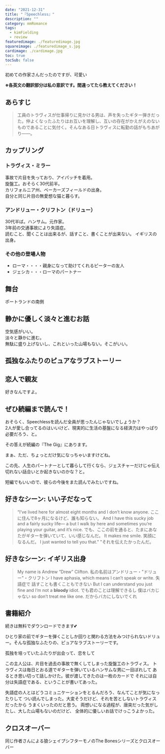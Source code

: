 ```yaml
---
date: "2021-12-31"
title: "『Speechless』"
description: ""
category: mmRomance
tags:
  - kimFielding
  - review
featuredimage: ./featuredimage.jpg
squareimage: ./featuredimage_s.jpg
cardimage: ./cardimage.jpg
toc: true
tocSub: false
---
```



初めての作家さんだったのですが、可愛い

**※各英文の翻訳部分は私の意訳です。間違ってたら教えてください！**

## あらすじ

<Blockquote srcBook="speechless" lang="jp">
工員のトラヴィスが仕事帰りに見かける男は、声を失ったギター弾きだった。仲よくなったふたりはお互いを理解し、互いの存在がかえがえのないものであることに気付く。そんなある日トラヴィスに転勤の話がもちあがり――。
</Blockquote>

## カップリング

### トラヴィス・ミラー

事故で片目を失っており、アイパッチを着用。  
旋盤工。おそらく30代前半。  
カリフォルニア州、ベーカーズフィールドの出身。  
自分と同じ片目の無愛想な猫と暮らす。

### アンドリュー・クリフトン（ドリュー）

30代半ば。ハンサム。元作家。  
3年前の交通事故により失語症。  
読むこと、聞くことは出来るが、話すこと、書くことが出来ない。
イギリスの出身。

### その他の登場人物

- ローマ・・・・親身になって助けてくれるピーターの友人
- ジェシカ・・・ローマのパートナー

## 舞台

ポートランドの南側

## 静かに優しく淡々と進むお話

空気感がいい。  
淡々と静かに進む。  
無駄に盛り上げないし、これといった山場もない。そこがいい。

## 孤独なふたりのピュアなラブストーリー

## 恋人で親友

好きなんですよ。

## ぜひ続編まで読んで！

おそらく、Speechlessを読んだ全員が思ったんじゃないでしょうか？  
2人が愛し合ってるのはいいけど、現実的に生活の基盤になる経済力はやっぱり必要だろう、と。

その答えが続編の『The Gig』にあります。

まぁ、ただ、ちょっとだけ気になっちゃいますけどね。

この先、人生のパートナーとして暮らして行くなら、ジェスチャーだけじゃ伝え切れない話合いとか起きないのかな？と。

短編でもいいので、彼らの今後をまた読んでみたいですね。

## 好きなシーン: いい子だなって

<Blockquote srcBook="speechless" lang="en" book>
“I’ve lived here for almost eight months and I don’t know anyone.
<span>ここに住んで8ヶ月になるけど、誰も知らない。</span>
And I have this sucky job and a fairly sucky life—
<span>a</span>
but I walk by here and sometimes you’re playing your guitar, and it’s nice.
<span>でも、ここの前を通ると、たまにあなたがギターを弾いていて、いい感じなんだ。</span>
It makes me smile.
<span>笑顔になるんだ。</span>
I just wanted to tell you that.”
<span>"それを伝えたかったんだ。</span>
</Blockquote>

## 好きなシーン: イギリス出身

<Blockquote srcBook="speechless" lang="en" book>
My name is Andrew “Drew” Clifton.
<span>私の名前はアンドリュー・"ドリュー"・クリフトン</span>
I have aphasia, which means I can’t speak or write.
<span>失語症で 話すことも書くこともできない</span>
But I can understand you just fine and I’m not a <strong>bloody</strong> idiot.
<span> でも君のことは理解できるし 僕はバカじゃない</span>
so don’t treat me like one.
<span>だからバカにしないでくれ</span>
</Blockquote>



## 書籍紹介

<Amazon book="speechless" />

続きは無料でダウンロードできます💕

<Amazon book="theGig" />



ひとり家の前でギターを弾くことしか回りと関わる方法をみつけられないドリュー。そんな孤独なふたりの、ピュアなラブストーリーです。


孤独を培っていたふたりが出会って、恋をして

この主人公は、片目を過去の事故で無くしてしまった旋盤工のトラヴィス。
トラヴィスは毎日とおる道でギターを弾いているハンサムな男に一目ぼれして
あるとき思い切って話しかけた。彼が渡してきたのは一枚のカードで
それには自分は失語症である、ということが書いてあった。

失語症の人とはどうコミュニケーションをとるんだろう、なんてことが気になったりして
つい読んでしまった。大変そうだけど、それを苦としないトラヴィスだったから
うまくいったのだと思う。
両想いになる過程が、唐突だった気がしたし、大した山場もないのだけど、
全体的に優しいお話でけっこうよかった。

## クロスオーバー

同じ作者さんによる狼シェイプシフターモノのThe Bonesシリーズとクロスオーバー

<Amazon
  asin="B007W4NO8W"
  title="Good Bones (The Bones #1)"
  author="Kim Fielding"
  url="https://amzn.to/36BVgKZ"
/>
